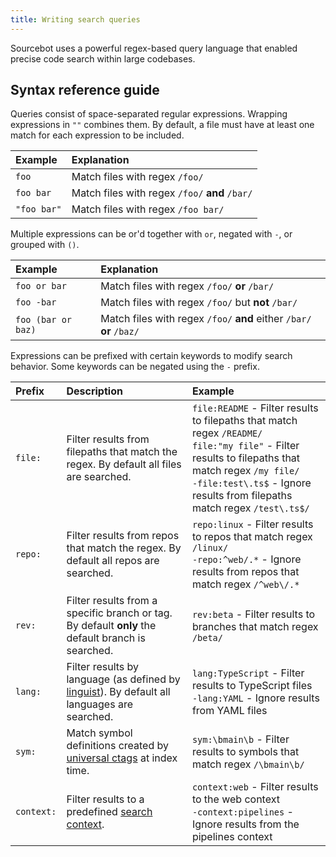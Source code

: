 ```yaml
---
title: Writing search queries
---
```


Sourcebot uses a powerful regex-based query language that enabled precise code search within large codebases.


## Syntax reference guide

Queries consist of space-separated regular expressions. Wrapping expressions in `""` combines them. By default, a file must have at least one match for each expression to be included.

| Example | Explanation |
| :--- | :--- |
| `foo` | Match files with regex `/foo/` |
| `foo bar` | Match files with regex `/foo/` **and** `/bar/` |
| `"foo bar"` | Match files with regex `/foo bar/` |

Multiple expressions can be or'd together with `or`, negated with `-`, or grouped with `()`.

| Example | Explanation |
| :--- | :--- |
| `foo or bar` | Match files with regex `/foo/` **or** `/bar/` |
| `foo -bar` | Match files with regex `/foo/` but **not** `/bar/` |
| `foo (bar or baz)` | Match files with regex `/foo/` **and** either `/bar/` **or** `/baz/` |

Expressions can be prefixed with certain keywords to modify search behavior. Some keywords can be negated using the `-` prefix.

| Prefix | Description | Example |
| :--- | :--- | :--- |
| `file:` | Filter results from filepaths that match the regex. By default all files are searched. | `file:README` - Filter results to filepaths that match regex `/README/`<br/>`file:"my file"` - Filter results to filepaths that match regex `/my file/`<br/>`-file:test\.ts$` - Ignore results from filepaths match regex `/test\.ts$/` |
| `repo:` | Filter results from repos that match the regex. By default all repos are searched. | `repo:linux` - Filter results to repos that match regex `/linux/`<br/>`-repo:^web/.*` - Ignore results from repos that match regex `/^web\/.*` |
| `rev:` | Filter results from a specific branch or tag. By default **only** the default branch is searched. | `rev:beta` - Filter results to branches that match regex `/beta/` |
| `lang:` | Filter results by language (as defined by [linguist](https://github.com/github-linguist/linguist/blob/main/lib/linguist/languages.yml)). By default all languages are searched. | `lang:TypeScript` - Filter results to TypeScript files<br/>`-lang:YAML` - Ignore results from YAML files |
| `sym:` | Match symbol definitions created by [universal ctags](https://ctags.io/) at index time. | `sym:\bmain\b` - Filter results to symbols that match regex `/\bmain\b/` |
| `context:` | Filter results to a predefined [search context](/docs/search/search-contexts). | `context:web` - Filter results to the web context<br/>`-context:pipelines` - Ignore results from the pipelines context |